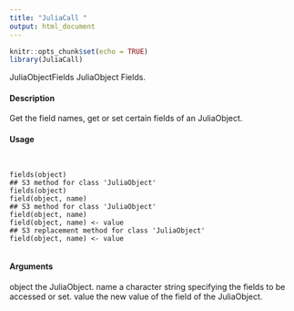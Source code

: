 ```yaml
---
title: "JuliaCall "
output: html_document
---
```


```r
knitr::opts_chunk$set(echo = TRUE)
library(JuliaCall)
```

JuliaObjectFields JuliaObject Fields.

#### Description

Get the field names, get or set certain fields of an JuliaObject.

#### Usage
<pre><code>

fields(object)
## S3 method for class 'JuliaObject'
fields(object)
field(object, name)
## S3 method for class 'JuliaObject'
field(object, name)
field(object, name) <- value
## S3 replacement method for class 'JuliaObject'
field(object, name) <- value

</code></pre>
#### Arguments

object the JuliaObject.
name a character string specifying the fields to be accessed or set.
value the new value of the field of the JuliaObject.

